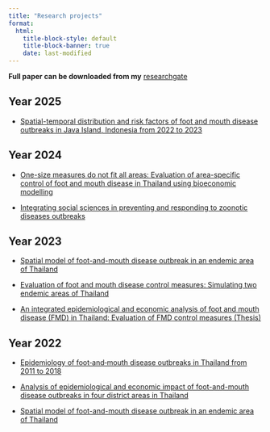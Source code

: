 ```yaml
---
title: "Research projects"
format: 
  html:
    title-block-style: default
    title-block-banner: true
    date: last-modified
---
```


**Full paper can be downloaded from my** [researchgate](https://www.researchgate.net/profile/Thanicha-Chanchaidechachai?ev=hdr_xprf)

## Year 2025

-   [Spatial-temporal distribution and risk factors of foot and mouth disease outbreaks in Java Island, Indonesia from 2022 to 2023](https://link.springer.com/article/10.1186/s12917-025-04621-2)\

## Year 2024

-   [One-size measures do not fit all areas: Evaluation of area-specific control of foot and mouth disease in Thailand using bioeconomic modelling](https://www.sciencedirect.com/science/article/pii/S0167587724002459)

-   [Integrating social sciences in preventing and responding to zoonotic diseases outbreaks](https://research.wur.nl/en/publications/integrating-social-sciences-in-preventing-and-responding-to-zoono)\

## Year 2023

-   [Spatial model of foot-and-mouth disease outbreak in an endemic area of Thailand](https://www.sciencedirect.com/science/article/pii/S0167587721002129)

-   [Evaluation of foot and mouth disease control measures: Simulating two endemic areas of Thailand](https://www.sciencedirect.com/science/article/pii/S016758772300209X)

-   [An integrated epidemiological and economic analysis of foot and mouth disease (FMD) in Thailand: Evaluation of FMD control measures (Thesis)](https://edepot.wur.nl/635611)\

## Year 2022

-   [Epidemiology of foot‐and‐mouth disease outbreaks in Thailand from 2011 to 2018](https://onlinelibrary.wiley.com/doi/pdfdirect/10.1111/tbed.14754)

-   [Analysis of epidemiological and economic impact of foot-and-mouth disease outbreaks in four district areas in Thailand](https://www.frontiersin.org/journals/veterinary-science/articles/10.3389/fvets.2022.904630/full)

-   [Spatial model of foot-and-mouth disease outbreak in an endemic area of Thailand](Spatial%20model%20of%20foot-and-mouth%20disease%20outbreak%20in%20an%20endemic%20area%20of%20Thailand)
